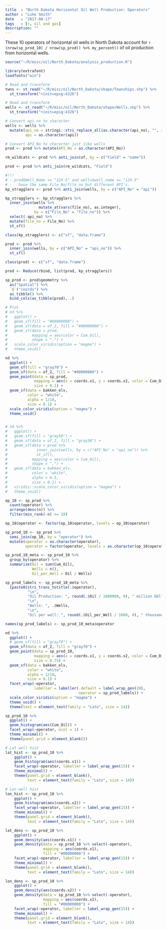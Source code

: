 ```yaml
---
title  : "North Dakota Horizontal Oil Well Production: Operators"
author : "Luke Smith"
date   : "2017-08-17"
tags   : [r, oil and gas]
description: ""
---
```


These 10 operators of horizontal oil wells in North Dakota account for
`r (nrow(sp_prod_10) / nrow(sp_prod)) %>% my_percent()`
of oil production from horizontal wells.

```r
source("~/R/misc/oil/North_Dakota/analysis_production.R")

library(extrafont)
loadfonts("win")

# Read and transform
twns <- st_read("~/R/misc/oil/North_Dakota/shape/Townships.shp") %>%
  st_transform("+init=epsg:4326")

# Read and transform
wells <- st_read("~/R/misc/oil/North_Dakota/shape/Wells.shp") %>%
  st_transform("+init=epsg:4326")

# Convert api_no to character
wells <- wells %>%
  mutate(api_no = stringi::stri_replace_all(as.character(api_no), "", regex = "-"),
         api = as.character(api))

# Convert API_No to character just like wells
prod <- prod %>% mutate(API_No = as.character(API_No))

rm_wildcats <- prod %>% anti_join(of, by = c("Field" = "name"))

prod <- prod %>% anti_join(rm_wildcats, "Field")

#!!!
# - prod$Well_Name == "12X-5" and wells$well_name == "12X-5"
# -   have the same File_No/file_no but different API's.
kp_stragglers <- prod %>% anti_join(wells, by = c("API_No" = "api"))

kp_stragglers <- kp_stragglers %>%
  inner_join(wells %>%
               mutate_at(vars(file_no), as.integer),
             by = c("File_No" = "file_no")) %>%
  select(-api_no) %>%
  mutate(file_no = File_No) %>%
  st_sf()

class(kp_stragglers) <- c("sf", "data.frame")

prod <- prod %>%
  inner_join(wells, by = c("API_No" = "api_no")) %>%
  st_sf()

class(prod) <- c("sf", "data.frame")

prod <- Reduce(rbind, list(prod, kp_stragglers))

sp_prod <- prod$geometry %>%
  as("Spatial") %>%
  `@`("coords") %>%
  as_tibble() %>%
  bind_cols(as_tibble(prod), .)

# Plot
# nd %>%
#   ggplot() +
#   geom_sf(fill = "#00000000") +
#   geom_sf(data = of_2, fill = "#00000000") +
#   geom_sf(data = prod,
#           mapping = aes(color = Cum_Oil),
#           shape = ".") +
#   scale_color_viridis(option = "magma") +
#   theme_void()

nd %>%
  ggplot() +
  geom_sf(fill = "gray70") +
  geom_sf(data = of_2, fill = "#00000000") +
  geom_point(data = sp_prod,
             mapping = aes(x = coords.x1, y = coords.x2, color = Cum_Oil),
             size = 0.1) +
  geom_sf(data = bakken_elv,
          color = "white",
          alpha = 1/10,
          size = 0.1) +
  scale_color_viridis(option = "magma") +
  theme_void()


# nd %>%
#   ggplot() +
#   geom_sf(fill = "gray50") +
#   geom_sf(data = of_2, fill = "gray30") +
#   geom_sf(data = prod %>%
#             inner_join(wells, by = c("API_No" = "api_no")) %>%
#             st_sf(),
#           mapping = aes(color = Cum_Oil),
#           shape = ".") +
#   geom_sf(data = bakken_elv,
#           color = "white",
#           alpha = 0.5,
#           size = 0.1) +
#   viridis::scale_color_viridis(option = "magma") +
#   theme_void()

op_10 <- sp_prod %>%
  count(operator) %>%
  arrange(desc(n)) %>%
  filter(min_rank(-n) <= 10)

op_10$operator <- factor(op_10$operator, levels = op_10$operator)

sp_prod_10 <- sp_prod %>%
  semi_join(op_10, by = "operator") %>%
  mutate(operator = as.character(operator),
         operator = factor(operator, levels = as.character(op_10$operator)))

sp_prod_10_meta <- sp_prod_10 %>%
  group_by(operator) %>%
  summarize(Oil = sum(Cum_Oil),
            Wells = n(),
            Oil_per_Well = Oil / Wells)

sp_prod_labels <- sp_prod_10_meta %>%
  {paste0(stri_trans_totitle(.$operator),
          "\n",
          "Oil Production: ", round(.$Oil / 1000000, 0), " million bbl",
          "\n",
          "Wells: ", .$Wells,
          "\n",
          "Oil per well: ", round(.$Oil_per_Well / 1000, 0), " thousand bbl")}

names(sp_prod_labels) <- sp_prod_10_meta$operator

nd %>%
  ggplot() +
  # geom_sf(fill = "gray70") +
  geom_sf(data = of_2, fill = "gray70") +
  geom_point(data = sp_prod_10,
             mapping = aes(x = coords.x1, y = coords.x2, color = Cum_Oil),
             size = 0.75) +
  geom_sf(data = bakken_elv,
          color = "white",
          alpha = 1/10,
          size = 0.1) +
  facet_wrap(~operator,
             labeller = labeller(.default = label_wrap_gen(20),
                                 operator = sp_prod_labels)) +
  scale_color_viridis(option = "magma") +
  theme_void() +
  theme(text = element_text(family = "Lato", size = 14))

sp_prod_10 %>%
  ggplot() +
  geom_histogram(aes(Cum_Oil)) +
  facet_wrap(~operator, ncol = 1) +
  theme_minimal() +
  theme(panel.grid = element_blank())
```

```r
# Lat well hist
lat_hist <- sp_prod_10 %>%
    ggplot() +
    geom_histogram(aes(coords.x1)) +
    facet_wrap(~operator, labeller = label_wrap_gen(15)) +
    theme_minimal() +
    theme(panel.grid = element_blank(),
          text = element_text(family = "Lato", size = 14))

# Lon well hist
lon_hist <- sp_prod_10 %>%
    ggplot() +
    geom_histogram(aes(coords.x2)) +
    facet_wrap(~operator, labeller = label_wrap_gen(15)) +
    theme_minimal() +
    theme(panel.grid = element_blank(),
          text = element_text(family = "Lato", size = 14))
```

```r
lat_dens <- sp_prod_10 %>%
    ggplot() +
    geom_density(aes(coords.x1)) +
    geom_density(data = sp_prod_10 %>% select(-operator),
                 mapping = aes(coords.x1),
                 fill = "#00000000") +
    facet_wrap(~operator, labeller = label_wrap_gen(15)) +
    theme_minimal() +
    theme(panel.grid = element_blank(),
          text = element_text(family = "Lato", size = 14))

lon_dens <- sp_prod_10 %>%
    ggplot() +
    geom_density(aes(coords.x2)) +
    geom_density(data = sp_prod_10 %>% select(-operator),
                 mapping = aes(coords.x2),
                 fill = "#00000000") +
    facet_wrap(~operator, labeller = label_wrap_gen(15)) +
    theme_minimal() +
    theme(panel.grid = element_blank(),
          text = element_text(family = "Lato", size = 14))
```

